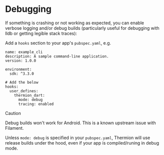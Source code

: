 # Debugging

If something is crashing or not working as expected, you can enable verbose logging and/or debug builds (particularly useful for debugging with lldb or getting legible stack traces):

Add a `hooks` section to your app's `pubspec.yaml`, e.g.
```
name: example_cli
description: A sample command-line application.
version: 1.0.0

environment:
  sdk: ^3.3.0

# Add the below
hooks:
  user_defines:
    thermion_dart: 
      mode: debug
      tracing: enabled
```

> [!CAUTION]
> Debug builds won't work for Android. This is a known upstream issue with Filament.

Unless `mode: debug` is specified in your `pubspec.yaml`, Thermion will use release builds under the hood, even if your app is compiled/runing in debug mode.